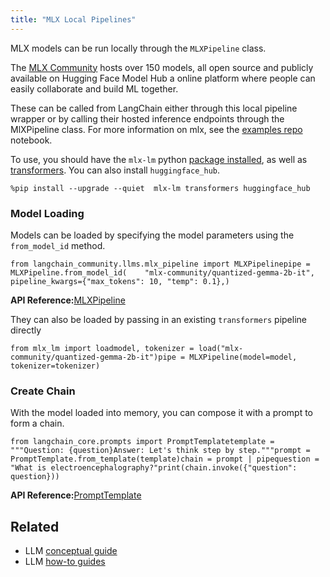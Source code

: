```yaml
---
title: "MLX Local Pipelines"
---
```


MLX models can be run locally through the `MLXPipeline` class.

The [MLX Community](https://huggingface.co/mlx-community) hosts over 150 models, all open source and publicly available on Hugging Face Model Hub a online platform where people can easily collaborate and build ML together.

These can be called from LangChain either through this local pipeline wrapper or by calling their hosted inference endpoints through the MlXPipeline class. For more information on mlx, see the [examples repo](https://github.com/ml-explore/mlx-examples/tree/main/llms) notebook.

To use, you should have the `mlx-lm` python [package installed](https://pypi.org/project/mlx-lm/), as well as [transformers](https://pypi.org/project/transformers/). You can also install `huggingface_hub`.

```
%pip install --upgrade --quiet  mlx-lm transformers huggingface_hub
```

### Model Loading

Models can be loaded by specifying the model parameters using the `from_model_id` method.

```
from langchain_community.llms.mlx_pipeline import MLXPipelinepipe = MLXPipeline.from_model_id(    "mlx-community/quantized-gemma-2b-it",    pipeline_kwargs={"max_tokens": 10, "temp": 0.1},)
```

**API Reference:**[MLXPipeline](https://python.langchain.com/api_reference/community/llms/langchain_community.llms.mlx_pipeline.MLXPipeline.html)

They can also be loaded by passing in an existing `transformers` pipeline directly

```
from mlx_lm import loadmodel, tokenizer = load("mlx-community/quantized-gemma-2b-it")pipe = MLXPipeline(model=model, tokenizer=tokenizer)
```

### Create Chain

With the model loaded into memory, you can compose it with a prompt to form a chain.

```
from langchain_core.prompts import PromptTemplatetemplate = """Question: {question}Answer: Let's think step by step."""prompt = PromptTemplate.from_template(template)chain = prompt | pipequestion = "What is electroencephalography?"print(chain.invoke({"question": question}))
```

**API Reference:**[PromptTemplate](https://python.langchain.com/api_reference/core/prompts/langchain_core.prompts.prompt.PromptTemplate.html)

## Related

* LLM [conceptual guide](/src/oss/concepts/text_llms)
* LLM [how-to guides](/src/oss/how_to/#llms)
